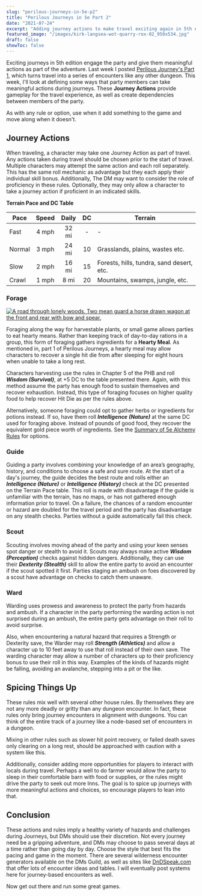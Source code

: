```yaml
---
slug: "perilous-journeys-in-5e-p2"
title: "Perilous Journeys in 5e Part 2"
date: "2021-07-24"
excerpt: "Adding journey actions to make travel exciting again in 5th edition Dungeons & Dragons."
featured_image: "/images/kirk-langsea-wot-quarry-rox-02_950x534.jpg"
draft: false
showToc: false
---
```


Exciting journeys in 5th edition engage the party and give them meaningful actions as part of the adventure.  Last week I posted [Perilous Journey's Part 1](/2021/07/13/perilous-journeys-in-5e-p1/), which turns travel into a series of encounters like any other dungeon. This week, I'll look at defining some ways that party members can take meaningful actions during journeys.  These **Journey Actions** provide gameplay for the travel experience, as well as create dependencies between members of the party. 

As with any rule or option, use when it add something to the game  and move along when it doesn't.

## Journey Actions

When traveling, a character may take one Journey Action as part of travel.  Any actions taken during travel should be chosen prior to the start of travel. Multiple characters may attempt the same action and each roll separately. This has the same roll mechanic as advantage but they each apply their individual skill bonus. Additionally, The DM may want to consider the role of proficiency in these rules. Optionally, they may only allow a character to take a journey action if proficient in an indicated skills. 

**Terrain Pace and DC Table** 

| Pace    | Speed | Daily | DC |Terrain                |
|---------|:-----:|:-----:|:--:|-----------------------|
| Fast    | 4 mph | 32 mi | -  |-                      |
| Normal  | 3 mph | 24 mi | 10 |Grasslands, plains, wastes etc.|
| Slow    | 2 mph | 16 mi | 15 |Forests, hills, tundra, sand desert, etc.    |
| Crawl   | 1 mph | 8 mi  | 20 |Mountains, swamps, jungle, etc. |


### Forage

[![A road through lonely woods.  Two mean guard a horse drawn wagon at the front and rear with bow and spear.](/images/kirk-langsea-wot-quarry-rox-02_475x475.jpg)](https://www.artstation.com/artwork/baBQrr)

Foraging along the way for harvestable plants, or small game allows parties to eat hearty means.  Rather than keeping track of day-to-day rations in a group, this form of foraging gathers ingredients for a **Hearty Meal**.  As mentioned in, part 1 of Perilous Journeys, a hearty meal may allow characters to recover a single hit die from after sleeping for eight hours when unable to take a long rest.

Characters harvesting use the rules in Chapter 5 of the PHB and roll ***Wisdom (Survival)***, at +5 DC to the table presented there. Again, with this method assume the party has enough food to sustain themselves and recover exhaustion.  Instead, this type of foraging focuses on higher quality food to help recover Hit Die as per the rules above. 

Alternatively, someone foraging could opt to gather herbs or ingredients for potions instead. If so, have them roll ***Intelligence (Nature)*** at the same DC used for foraging above.  Instead of pounds of good food, they recover the equivalent gold piece worth of ingredients. See the [Summary of 5e Alchemy Rules](/2021/01/24/summary-of-5e-alchemy-rules/) for options.

### Guide
Guiding a party involves combining your knowledge of an area’s geography, history, and conditions to choose a safe and sure route. At the start of a day's journey, the guide decides the best route and rolls either an ***Intelligence (Nature)*** or ***Intelligence (History)*** check at the DC presented on the Terrain Pace table. This roll is made with disadvantage if the guide is unfamiliar with the terrain, has no maps, or has not gathered enough information prior to travel. On a failure, the chances of a random encounter or hazard are doubled for the travel period and the party has disadvantage on any stealth checks. Parties without a guide automatically fail this check. 

### Scout
Scouting involves moving ahead of the party and using your keen senses spot danger or stealth to avoid it.  Scouts may always make active ***Wisdom (Perception)*** checks against hidden dangers.  Additionally, they can use their ***Dexterity (Stealth)*** skill to allow the entire party to avoid an encounter if the scout spotted it first. Parties staging an ambush on foes discovered by a scout have advantage on checks to catch them unaware.

### Ward
Warding uses prowess and awareness to protect the party from hazards and ambush. If a character in the party performing the warding action is not surprised during an ambush, the entire party gets advantage on their roll to avoid surprise. 

Also, when encountering a natural hazard that requires a Strength or Dexterity save, the Warder may roll ***Strength (Athletics)*** and allow a character up to 10 feet away to use that roll instead of their own save.  The warding character may allow a number of characters up to their proficiency bonus to use their roll in this way. Examples of the kinds of hazards might be falling, avoiding an avalanche, stepping into a pit or the like.

## Spicing Things Up

These rules mix well with several other house rules. By themselves they are not any more deadly or gritty than any dungeon encounter. In fact, these rules only bring journey encounters in alignment with dungeons. You can think of the entire track of a journey like a node-based set of encounters in a dungeon.

Mixing in other rules such as slower hit point recovery, or failed death saves only clearing on a long rest, should be approached with caution with a system like this. 

Additionally, consider adding more opportunities for players to interact with locals during travel. Perhaps a well to do farmer would allow the party to sleep in their comfortable barn with food or supplies, or the rules might drive the party to seek out more Inns.  The goal is to spice up journeys with more meaningful actions and choices, so encourage players to lean into that.

## Conclusion

These actions and rules imply a healthy variety of hazards and challenges during Journeys, but DMs should use their discretion. Not every journey need be a gripping adventure, and DMs may choose to pass several days at a time rather than going day by day. Choose the style that best fits the pacing and game in the moment. There are several wilderness encounter generators available on the DMs Guild, as well as sites like [DnDSpeak.com](https://www.dndspeak.com/) that offer lots of encounter ideas and tables.  I will eventually post systems here for journey-based encounters as well.

Now get out there and run some great games.